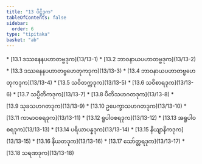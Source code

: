 ```yaml
---
title: "13 ပိဋ္ဌိဒုက"
tableOfContents: false
sidebar:
  order: 6
type: "tipitaka"
basket: "ab"
---
```



<DynamicBreadcrumb />



<TableOfContents>
* [13.1 ဒဿနေနပဟာတဗ္ဗဒုက](13/13-1)
* [13.2 ဘာဝနာယပဟာတဗ္ဗဒုက](13/13-2)
* [13.3 ဒဿနေနပဟာတဗ္ဗဟေတုကဒုက](13/13-3)
* [13.4 ဘာဝနာယပဟာတဗ္ဗဟေတုကဒုက](13/13-4)
* [13.5 သဝိတက္ကဒုက](13/13-5)
* [13.6 သဝိစာရဒုက](13/13-6)
* [13.7 သပ္ပီတိကဒုက](13/13-7)
* [13.8 ပီတိသဟဂတဒုက](13/13-8)
* [13.9 သုခသဟဂတဒုက](13/13-9)
* [13.10 ဥပေက္ခာသဟဂတဒုက](13/13-10)
* [13.11 ကာမာဝစရဒုက](13/13-11)
* [13.12 ရူပါဝစရဒုက](13/13-12)
* [13.13 အရူပါဝစရဒုက](13/13-13)
* [13.14 ပရိယာပန္နဒုက](13/13-14)
* [13.15 နိယျာနိကဒုက](13/13-15)
* [13.16 နိယတဒုက](13/13-16)
* [13.17 သော်တ္တရဒုက](13/13-17)
* [13.18 သရဏဒုက](13/13-18)
</TableOfContents>